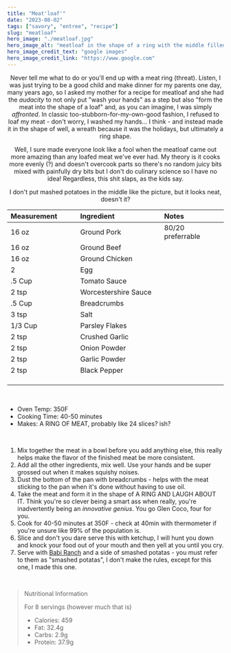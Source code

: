 ---
title: "Meat'loaf'"
date: "2023-08-02"
tags: ["savory", "entree", "recipe"]
slug: "meatloaf"
hero_image: "./meatloaf.jpg"
hero_image_alt: "meatloaf in the shape of a ring with the middle filled with mashed potatoes"
hero_image_credit_text: "google images"
hero_image_credit_link: "https://www.google.com"
---
<div align="center">

Never tell me what to do or you'll end up with a meat ring (threat). Listen, I was just trying to be a good child and make dinner for my parents one day, many years ago, so I asked my mother for a recipe for meatloaf and she had the _audacity_ to not only put "wash your hands" as a step but also "form the meat into the shape of a loaf" and, as you can imagine, I was simply _affronted_. In classic too-stubborn-for-my-own-good fashion, I refused to loaf my meat - don't worry, I washed my hands... I think - and instead made it in the shape of well, a wreath because it was the holidays, but ultimately a ring shape.

Well, I sure made everyone look like a fool when the meatloaf came out more amazing than any loafed meat we've ever had. My theory is it cooks more evenly (?) and doesn't overcook parts so there's no random juicy bits mixed with painfully dry bits but I don't do culinary science so I have no idea! Regardless, this shit slaps, as the kids say.

I don't put mashed potatoes in the middle like the picture, but it looks neat, doesn't it?


| Measurement                                                                                      | Ingredient                                                                         | Notes             |
| :----------------------------------------------------------------------------------------------- | :--------------------------------------------------------------------------------- | :---------------- |
| 16 oz                                                                                            | Ground Pork                                                                        | 80/20 preferrable |
| 16 oz                                                                                            | Ground Beef                                                                        |                   |
| 16 oz                                                                                            | Ground Chicken                                                                     |                   |
| 2                                                                                                | Egg                                                                                |                   |
| .5 Cup                                                                                           | Tomato Sauce                                                                       |                   |
| 2 tsp                                                                                            | Worcestershire Sauce                                                               |                   |
| .5 Cup                                                                                           | Breadcrumbs                                                                        |                   |
| 3 tsp                                                                                            | Salt                                                                               |                   |
| 1/3 Cup                                                                                          | Parsley Flakes                                                                     |                   |
| 2 tsp                                                                                            | Crushed Garlic                                                                     |                   |
| 2 tsp                                                                                            | Onion Powder                                                                       |                   |
| 2 tsp                                                                                            | Garlic Powder                                                                      |                   |
| 2 tsp &nbsp; &nbsp; &nbsp; &nbsp; &nbsp; &nbsp; &nbsp; &nbsp; &nbsp; &nbsp; &nbsp; &nbsp; &nbsp; | Black Pepper &nbsp; &nbsp; &nbsp; &nbsp; &nbsp; &nbsp; &nbsp; &nbsp; &nbsp; &nbsp; |                   |

</div>

<br />

- Oven Temp: 350F
- Cooking Time: 40-50 minutes
- Makes: A RING OF MEAT, probably like 24 slices? ish?

<br />

1. Mix together the meat in a bowl before you add anything else, this really helps make the flavor of the finished meat be more consistent.
2. Add all the other ingredients, mix well. Use your hands and be super grossed out when it makes squishy noises.
3. Dust the bottom of the pan with breadcrumbs - helps with the meat sticking to the pan when it's done without having to use oil.
4. Take the meat and form it in the shape of A RING AND LAUGH ABOUT IT. Think you're so clever being a smart ass when really, you're inadvertently being an _innovative genius_. You go Glen Coco, four for you.
5. Cook for 40-50 minutes at 350F - check at 40min with thermometer if you're unsure like 99% of the population is.
6. Slice and don't you dare serve this with ketchup, I will hunt you down and knock your food out of your mouth and then yell at you until you cry.
7. Serve with [Babi Ranch](https://gatsbyblogmain59051.gatsbyjs.io/blog/babi-ranch-dressing/) and a side of smashed potatas - you must refer to them as "smashed potatas", I don't make the rules, except for this one, I made this one.

<br />

> Nutritional Information
>
> For 8 servings (however much that is)
>
> - Calories: 459
> - Fat: 32.4g
> - Carbs: 2.9g
> - Protein: 37.9g
